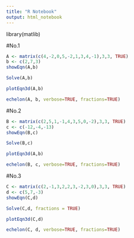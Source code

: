 ---
title: "R Notebook"
output: html_notebook
---
library(matlib)
 
#No.1
```{r}
A <- matrix(c(4,-2,0,5,-2,1,3,4,-1),3,3, TRUE)
b <- c(2,7,3)
showEqn(A,b)
```
```{r}
Solve(A,b)
```
```{r}
plotEqn3d(A,b)
```

```{r}
echelon(A, b, verbose=TRUE, fractions=TRUE)
```
#No.2

```{r}
B <- matrix(c(2,5,1,-1,4,3,5,0,-2),3,3, TRUE)
c <- c(-12,-4,-13)
showEqn(B,c)
```
```{r}
Solve(B,c)
```
```{r}
plotEqn3d(A,b)
```

```{r}
echelon(B, c, verbose=TRUE, fractions=TRUE)
```
#No.3
```{r}
C <- matrix(c(2,-1,3,2,2,3,-2,3,0),3,3, TRUE)
d <- c(5,7,-3)
showEqn(C,d)
```
```{r}
Solve(C,d, fractions = TRUE)
```
```{r}
plotEqn3d(C,d)
```

```{r}
echelon(C, d, verbose=TRUE, fractions=TRUE)
```
